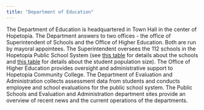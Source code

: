 ```yaml
---
title: "Department of Education"
---
```


The Department of Education is headquartered in Town Hall in the center of Hopetopia. The Department answers to two offices - the office of Superintendent of Schools and the Office of Higher Education. Both are run by mayoral appointees. The Superintendent oversees the 112 schools in the Hopetopia Public School System (see [this table](econ.qmd#tbl-otherecon) for details about the schools and [this table](people.qmd#tbl-edpop) for details about the student population size). The Office of Higher Education provides oversight and administrative support to Hopetopia Community College. The Department of Evaluation and Administration collects assessment data from students and conducts employee and school evaluations for the public school system. The Public Schools and Evaluation and Administration department sites provide an overview of recent news and the current operations of the departments. 
